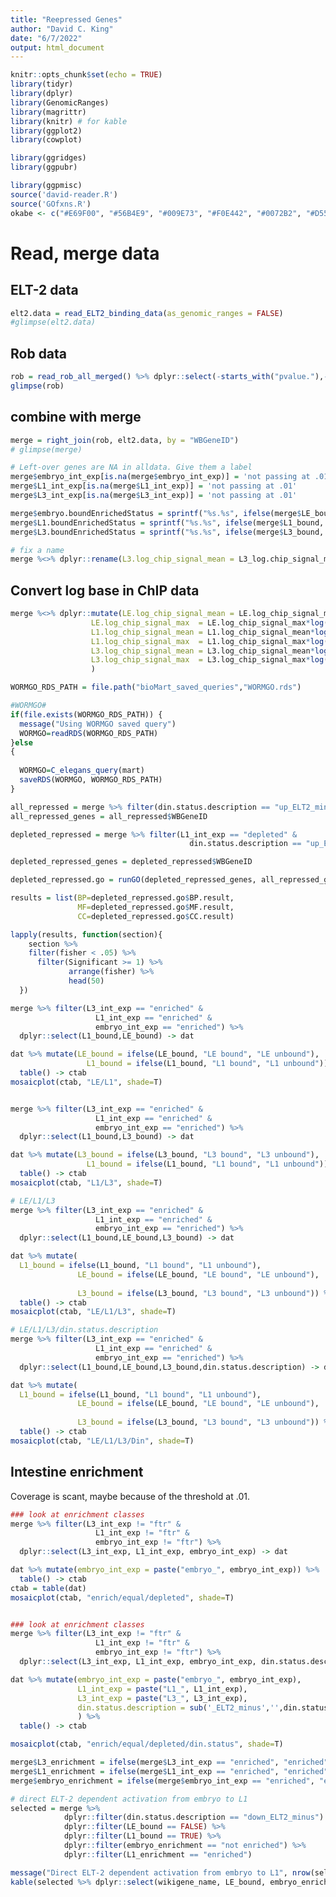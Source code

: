 ```yaml
---
title: "Reepressed Genes"
author: "David C. King"
date: "6/7/2022"
output: html_document
---
```


```r
knitr::opts_chunk$set(echo = TRUE)
library(tidyr)
library(dplyr)
library(GenomicRanges)
library(magrittr)
library(knitr) # for kable
library(ggplot2)
library(cowplot)

library(ggridges)
library(ggpubr)

library(ggpmisc)
source('david-reader.R')
source('GOfxns.R')
okabe <- c("#E69F00", "#56B4E9", "#009E73", "#F0E442", "#0072B2", "#D55E00", "#CC79A7")
```

# Read, merge data

## ELT-2 data

```r
elt2.data = read_ELT2_binding_data(as_genomic_ranges = FALSE)
#glimpse(elt2.data)
```

## Rob data

```r
rob = read_rob_all_merged() %>% dplyr::select(-starts_with("pvalue."),-starts_with("lfcSE."))
glimpse(rob)
```


## combine with merge

```r
merge = right_join(rob, elt2.data, by = "WBGeneID")
# glimpse(merge)

# Left-over genes are NA in alldata. Give them a label
merge$embryo_int_exp[is.na(merge$embryo_int_exp)] = 'not passing at .01'
merge$L1_int_exp[is.na(merge$L1_int_exp)] = 'not passing at .01'
merge$L3_int_exp[is.na(merge$L3_int_exp)] = 'not passing at .01'

merge$embryo.boundEnrichedStatus = sprintf("%s.%s", ifelse(merge$LE_bound, "bound", "unbound"), merge$embryo_int_exp)
merge$L1.boundEnrichedStatus = sprintf("%s.%s", ifelse(merge$L1_bound, "bound", "unbound"), merge$L1_int_exp)
merge$L3.boundEnrichedStatus = sprintf("%s.%s", ifelse(merge$L3_bound, "bound", "unbound"), merge$L3_int_exp)

# fix a name 
merge %<>% dplyr::rename(L3.log_chip_signal_mean = L3_log.chip_signal_mean)
```

## Convert log base in ChIP data

```r
merge %<>% dplyr::mutate(LE.log_chip_signal_mean = LE.log_chip_signal_mean*log(2,10),
                  LE.log_chip_signal_max  = LE.log_chip_signal_max*log(2,10),
                  L1.log_chip_signal_mean = L1.log_chip_signal_mean*log(2,10),
                  L1.log_chip_signal_max  = L1.log_chip_signal_max*log(2,10),
                  L3.log_chip_signal_mean = L3.log_chip_signal_mean*log(2,10),
                  L3.log_chip_signal_max  = L3.log_chip_signal_max*log(2,10)
                  )
```

```r
WORMGO_RDS_PATH = file.path("bioMart_saved_queries","WORMGO.rds")

#WORMGO#
if(file.exists(WORMGO_RDS_PATH)) {
  message("Using WORMGO saved query")
  WORMGO=readRDS(WORMGO_RDS_PATH)
}else
{
  
  WORMGO=C_elegans_query(mart)
  saveRDS(WORMGO, WORMGO_RDS_PATH)
}
```


```r

all_repressed = merge %>% filter(din.status.description == "up_ELT2_minus")
all_repressed_genes = all_repressed$WBGeneID

depleted_repressed = merge %>% filter(L1_int_exp == "depleted" & 
                                        din.status.description == "up_ELT2_minus")

depleted_repressed_genes = depleted_repressed$WBGeneID

```




```r

depleted_repressed.go = runGO(depleted_repressed_genes, all_repressed_genes, WORMGO)

```

```r
results = list(BP=depleted_repressed.go$BP.result, 
               MF=depleted_repressed.go$MF.result, 
               CC=depleted_repressed.go$CC.result)

lapply(results, function(section){
    section %>%
    filter(fisher < .05) %>%
      filter(Significant >= 1) %>%
             arrange(fisher) %>%
             head(50) 
  })
```
```r

merge %>% filter(L3_int_exp == "enriched" & 
                   L1_int_exp == "enriched" & 
                   embryo_int_exp == "enriched") %>% 
  dplyr::select(L1_bound,LE_bound) -> dat

dat %>% mutate(LE_bound = ifelse(LE_bound, "LE bound", "LE unbound"), 
                 L1_bound = ifelse(L1_bound, "L1 bound", "L1 unbound")) %>% 
  table() -> ctab
mosaicplot(ctab, "LE/L1", shade=T)


merge %>% filter(L3_int_exp == "enriched" & 
                   L1_int_exp == "enriched" & 
                   embryo_int_exp == "enriched") %>% 
  dplyr::select(L1_bound,L3_bound) -> dat

dat %>% mutate(L3_bound = ifelse(L3_bound, "L3 bound", "L3 unbound"), 
                 L1_bound = ifelse(L1_bound, "L1 bound", "L1 unbound")) %>% 
  table() -> ctab
mosaicplot(ctab, "L1/L3", shade=T)

# LE/L1/L3
merge %>% filter(L3_int_exp == "enriched" & 
                   L1_int_exp == "enriched" & 
                   embryo_int_exp == "enriched") %>% 
  dplyr::select(L1_bound,LE_bound,L3_bound) -> dat

dat %>% mutate(
  L1_bound = ifelse(L1_bound, "L1 bound", "L1 unbound"),
               LE_bound = ifelse(LE_bound, "LE bound", "LE unbound"),
               
               L3_bound = ifelse(L3_bound, "L3 bound", "L3 unbound")) %>% 
  table() -> ctab
mosaicplot(ctab, "LE/L1/L3", shade=T)

# LE/L1/L3/din.status.description
merge %>% filter(L3_int_exp == "enriched" & 
                   L1_int_exp == "enriched" & 
                   embryo_int_exp == "enriched") %>% 
  dplyr::select(L1_bound,LE_bound,L3_bound,din.status.description) -> dat

dat %>% mutate(
  L1_bound = ifelse(L1_bound, "L1 bound", "L1 unbound"),
               LE_bound = ifelse(LE_bound, "LE bound", "LE unbound"),
               
               L3_bound = ifelse(L3_bound, "L3 bound", "L3 unbound")) %>% 
  table() -> ctab
mosaicplot(ctab, "LE/L1/L3/Din", shade=T)
```

## Intestine enrichment

Coverage is scant, maybe because of the threshold at .01.

```r
### look at enrichment classes
merge %>% filter(L3_int_exp != "ftr" & 
                   L1_int_exp != "ftr" & 
                   embryo_int_exp != "ftr") %>% 
  dplyr::select(L3_int_exp, L1_int_exp, embryo_int_exp) -> dat

dat %>% mutate(embryo_int_exp = paste("embryo_", embryo_int_exp)) %>% 
  table() -> ctab
ctab = table(dat)
mosaicplot(ctab, "enrich/equal/depleted", shade=T)


### look at enrichment classes
merge %>% filter(L3_int_exp != "ftr" & 
                   L1_int_exp != "ftr" & 
                   embryo_int_exp != "ftr") %>% 
  dplyr::select(L3_int_exp, L1_int_exp, embryo_int_exp, din.status.description) -> dat

dat %>% mutate(embryo_int_exp = paste("embryo_", embryo_int_exp),
               L1_int_exp = paste("L1_", L1_int_exp),
               L3_int_exp = paste("L3_", L3_int_exp),
               din.status.description = sub('_ELT2_minus','',din.status.description)
               ) %>% 
  table() -> ctab

mosaicplot(ctab, "enrich/equal/depleted/din.status", shade=T)
```

```r
merge$L3_enrichment = ifelse(merge$L3_int_exp == "enriched", "enriched", "not enriched")
merge$L1_enrichment = ifelse(merge$L1_int_exp == "enriched", "enriched", "not enriched")
merge$embryo_enrichment = ifelse(merge$embryo_int_exp == "enriched", "enriched", "not enriched")
```

```r

# direct ELT-2 dependent activation from embryo to L1
selected = merge %>% 
            dplyr::filter(din.status.description == "down_ELT2_minus") %>%
            dplyr::filter(LE_bound == FALSE) %>%
            dplyr::filter(L1_bound == TRUE) %>%
            dplyr::filter(embryo_enrichment == "not enriched") %>%
            dplyr::filter(L1_enrichment == "enriched") 

message("Direct ELT-2 dependent activation from embryo to L1", nrow(selected))
kable(selected %>% dplyr::select(wikigene_name, LE_bound, embryo_enrichment, L1_bound, L1_enrichment, din.status.description), caption="Direct ELT-2 dependent activation from embryo to L1")
          
```


